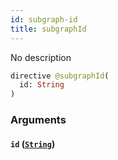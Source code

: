```yaml
---
id: subgraph-id
title: subgraphId
---
```


No description

```graphql
directive @subgraphId(
  id: String
)
```

### Arguments

#### `id` ([`String`](/schema/scalars/string))

